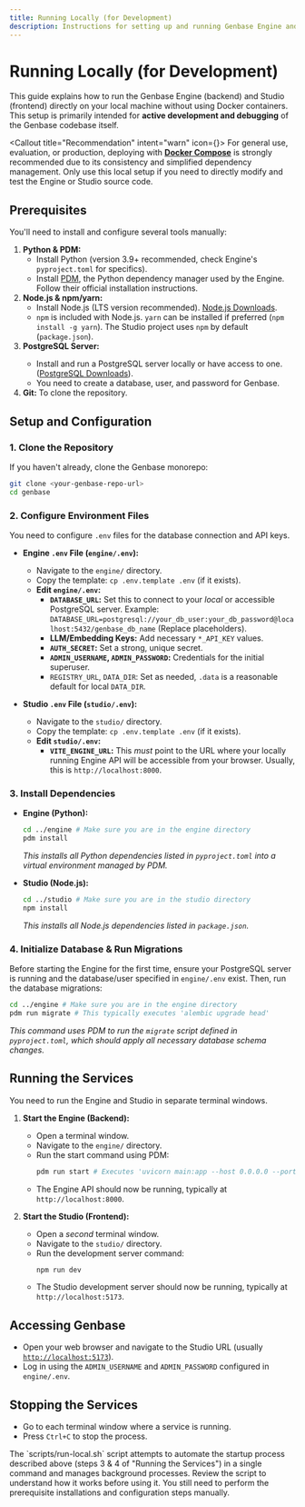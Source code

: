 ```yaml
---
title: Running Locally (for Development)
description: Instructions for setting up and running Genbase Engine and Studio directly on your machine for development purposes.
---
```



# Running Locally (for Development) <LaptopIcon className="inline-block h-5 w-5 align-text-bottom" />

This guide explains how to run the Genbase Engine (backend) and Studio (frontend) directly on your local machine without using Docker containers. This setup is primarily intended for **active development and debugging** of the Genbase codebase itself.

<Callout title="Recommendation" intent="warn" icon={<AlertTriangleIcon />}>
For general use, evaluation, or production, deploying with **[Docker Compose](/docs/administration/deployment/docker)** is strongly recommended due to its consistency and simplified dependency management. Only use this local setup if you need to directly modify and test the Engine or Studio source code.
</Callout>

## Prerequisites

You'll need to install and configure several tools manually:

1.  **Python & PDM:**
    *   Install Python (version 3.9+ recommended, check Engine's `pyproject.toml` for specifics).
    *   Install [PDM](https://pdm-project.org/latest/), the Python dependency manager used by the Engine. Follow their official installation instructions.
2.  **Node.js & npm/yarn:**
    *   Install Node.js (LTS version recommended). [Node.js Downloads](https://nodejs.org/).
    *   `npm` is included with Node.js. `yarn` can be installed if preferred (`npm install -g yarn`). The Studio project uses `npm` by default (`package.json`).
3.  **PostgreSQL Server:** <DatabaseIcon className="inline-block h-4 w-4 align-text-bottom" />
    *   Install and run a PostgreSQL server locally or have access to one. ([PostgreSQL Downloads](https://www.postgresql.org/download/)).
    *   You need to create a database, user, and password for Genbase.
4.  **Git:** To clone the repository.

## Setup and Configuration

<Steps>

### 1. Clone the Repository

If you haven't already, clone the Genbase monorepo:

```bash {{ title: "Terminal" }}
git clone <your-genbase-repo-url>
cd genbase
```

### 2. Configure Environment Files

You need to configure `.env` files for the database connection and API keys.

*   **Engine `.env` File (`engine/.env`):**
    *   Navigate to the `engine/` directory.
    *   Copy the template: `cp .env.template .env` (if it exists).
    *   **Edit `engine/.env`:**
        *   **`DATABASE_URL`:** Set this to connect to your *local* or accessible PostgreSQL server. Example: `DATABASE_URL=postgresql://your_db_user:your_db_password@localhost:5432/genbase_db_name` (Replace placeholders).
        *   **LLM/Embedding Keys:** Add necessary `*_API_KEY` values.
        *   **`AUTH_SECRET`:** Set a strong, unique secret.
        *   **`ADMIN_USERNAME`, `ADMIN_PASSWORD`:** Credentials for the initial superuser.
        *   `REGISTRY_URL`, `DATA_DIR`: Set as needed, `.data` is a reasonable default for local `DATA_DIR`.

*   **Studio `.env` File (`studio/.env`):**
    *   Navigate to the `studio/` directory.
    *   Copy the template: `cp .env.template .env` (if it exists).
    *   **Edit `studio/.env`:**
        *   **`VITE_ENGINE_URL`:** This *must* point to the URL where your locally running Engine API will be accessible from your browser. Usually, this is `http://localhost:8000`.

### 3. Install Dependencies

*   **Engine (Python):**
    ```bash {{ title: "Terminal - inside engine/ directory" }}
    cd ../engine # Make sure you are in the engine directory
    pdm install
    ```
    *This installs all Python dependencies listed in `pyproject.toml` into a virtual environment managed by PDM.*

*   **Studio (Node.js):**
    ```bash {{ title: "Terminal - inside studio/ directory" }}
    cd ../studio # Make sure you are in the studio directory
    npm install
    ```
    *This installs all Node.js dependencies listed in `package.json`.*

### 4. Initialize Database & Run Migrations

Before starting the Engine for the first time, ensure your PostgreSQL server is running and the database/user specified in `engine/.env` exist. Then, run the database migrations:

```bash {{ title: "Terminal - inside engine/ directory" }}
cd ../engine # Make sure you are in the engine directory
pdm run migrate # This typically executes 'alembic upgrade head'
```
*This command uses PDM to run the `migrate` script defined in `pyproject.toml`, which should apply all necessary database schema changes.*

</Steps>

## Running the Services

You need to run the Engine and Studio in separate terminal windows.

1.  **Start the Engine (Backend):**
    *   Open a terminal window.
    *   Navigate to the `engine/` directory.
    *   Run the start command using PDM:
        ```bash {{ title: "Terminal - inside engine/ directory" }}
        pdm run start # Executes 'uvicorn main:app --host 0.0.0.0 --port 8000 --reload' defined in pyproject.toml
        ```
    *   The Engine API should now be running, typically at `http://localhost:8000`.

2.  **Start the Studio (Frontend):**
    *   Open a *second* terminal window.
    *   Navigate to the `studio/` directory.
    *   Run the development server command:
        ```bash {{ title: "Terminal - inside studio/ directory" }}
        npm run dev
        ```
    *   The Studio development server should now be running, typically at `http://localhost:5173`.

## Accessing Genbase

*   Open your web browser and navigate to the Studio URL (usually [`http://localhost:5173`](http://localhost:5173)).
*   Log in using the `ADMIN_USERNAME` and `ADMIN_PASSWORD` configured in `engine/.env`.

## Stopping the Services

*   Go to each terminal window where a service is running.
*   Press `Ctrl+C` to stop the process.

<Callout title="Using run-local.sh">
The `scripts/run-local.sh` script attempts to automate the startup process described above (steps 3 & 4 of "Running the Services") in a single command and manages background processes. Review the script to understand how it works before using it. You still need to perform the prerequisite installations and configuration steps manually.
</Callout>
